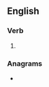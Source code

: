 ==English==

===Verb===
{{head|en|verb form}}

# {{en-past of|misdeal}}

===Anagrams===
* {{l|en|medalist}}
